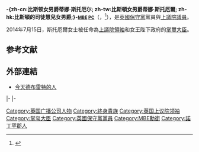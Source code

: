 {{Expand|time=2015-05-16T05:53:01+00:00}}
{{请求翻译|time=2015-05-16T05:53:01+00:00}}
{{noteTA
|G1= PoliticiansUK
}}
{{Infobox officeholder
|honorific-prefix = [[可敬的|The Rt. Hon.]] The Baroness Stowell of Beeston
|name             = 司徒慧兒女男爵
|honorific-suffix = [[大英帝國勳章|MBE]] [[樞密院顧問官|PC]]
|image            = The Baroness Stowell.jpg
|office           = [[上議院領袖|上議院領袖]]
|primeminister    = [[戴维·卡梅伦|戴维·卡梅伦]]
|term_start       = 2014年7月15日
|term_end         = 2016年7月14日
|deputy           = {{link-en|第七代何奧伯爵弗雷德里克·寇松|Frederick Curzon, 7th Earl Howe|何奧伯爵}}
|predecessor      = {{link-en|奧福德男爵喬納森·希爾|Jonathan Hill, Baron Hill of Oareford|奧福德的希爾勳爵}}
|successor        = [[寶園的埃文斯女男爵娜塔莉·埃文斯|寶園的埃文斯女男爵娜塔莉·埃文斯]]
|office1          = [[掌璽大臣|掌璽大臣]]
|primeminister1   = [[戴维·卡梅伦|戴维·卡梅伦]]
|term_start1      = 2014年7月15日
|term_end1        = 2016年7月14日
|predecessor1     = [[凌士禮|-{zh-cn:安德鲁·兰斯利;zh-hk:凌士禮;}-]]
|successor1       = [[寶園的埃文斯女男爵娜塔莉·埃文斯|寶園的埃文斯女男爵娜塔莉·埃文斯]]
|birth_date       = {{birth date and age|1967|7|2|df=y}}
|birth_place      = {{UK}}[[諾丁漢郡|諾丁漢郡]]{{link-en|比斯頓 (諾丁漢郡)|Beeston, Nottinghamshire|比斯頓}}
|death_date       = 
|death_place      = 
|party            = [[保守黨_(英國)|保守黨]]
|alma_mater       = {{link-en|諾丁漢中央學院|Central College Nottingham}}
}}

'''-{zh-cn:比斯顿女男爵蒂娜·斯托厄尔; zh-tw:比斯頓女男爵蒂娜·斯托厄爾; zh-hk:比斯頓的司徒慧兒女男爵;}-<small>[[大英帝國勳章|MBE]] [[樞密院顧問官|PC]]</small>'''（{{lang-en|Tina Wendy Stowell, Baroness Stowell of Beeston}}，{{bd|1967年|7月2日|||catIdx=S}}<ref>{{Cite web|url=http://www.freebmd.org.uk/cgi/information.pl?cite=FVXHsoe6bXcRKRUlCjaLCg&scan=1|title=Index entry|accessdate=July 19, 2014|work=FreeBMD|publisher=ONS|archive-date=2020-05-09|archive-url=https://web.archive.org/web/20200509154339/https://www.freebmd.org.uk/cgi/information.pl?cite=FVXHsoe6bXcRKRUlCjaLCg&scan=1|dead-url=no}}</ref>），是[[保守黨_(英國)|英國保守黨]]黨員與[[英國上議院|上議院議員]]。

2014年7月15日，斯托厄爾女士被任命為[[上議院領袖|上議院領袖]]和女王陛下政府的[[掌璽大臣|掌璽大臣]]。

==参考文献==
{{reflist}}

==外部連結==
* [https://web.archive.org/web/20141109155111/http://www.debretts.com/people-of-today/profile/27050/Tina-Wendy-Stowell-STOWELL-OF-BEESTON 今天德布雷特的人]

{{s-start}}
{{s-off}}
{{s-bef|before={{link-en|奧福德男爵喬納森·希爾|Jonathan Hill, Baron Hill of Oareford|奧福德的希爾勳爵}}}}
{{s-ttl|title=[[上議院領袖|上議院領袖]]|years=2014年－2016年}}
{{s-aft|rows=2|after=[[寶園的埃文斯女男爵娜塔莉·埃文斯|寶園的埃文斯女男爵]]}}
|-
{{s-bef|before=[[凌士禮|-{zh-cn:安德鲁·兰斯利;zh-hk:凌士禮;}-]]}}
{{s-ttl|title=[[掌璽大臣|掌璽大臣]]|years=2014年－2016年}}
|-
{{s-ppo}}
{{s-bef|before={{link-en|奧福德男爵喬納森·希爾|Jonathan Hill, Baron Hill of Oareford|奧福德的希爾勳爵}}}}
{{s-ttl|title=[[英國上議院|英國上議院]][[英國保守黨領袖|保守黨領袖]]|years=2014年－2016年}}
{{s-aft|after=[[寶園的埃文斯女男爵娜塔莉·埃文斯|寶園的埃文斯女男爵]]}}
{{s-end}}

{{DEFAULTSORT:Stowell, Tina}}
[[Category:英国广播公司人物|Category:英国广播公司人物]]
[[Category:終身貴族|Category:終身貴族]]
[[Category:英国上议院领袖|Category:英国上议院领袖]]
[[Category:掌玺大臣|Category:掌玺大臣]]
[[Category:英國保守黨黨員|Category:英國保守黨黨員]]
[[Category:MBE勳銜|Category:MBE勳銜]]
[[Category:諾丁罕郡人|Category:諾丁罕郡人]]
